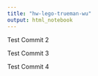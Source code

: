```yaml
---
title: "hw-lego-trueman-wu"
output: html_notebook
---
```



Test Commit 2

Test Commit 3

Test Commit 4